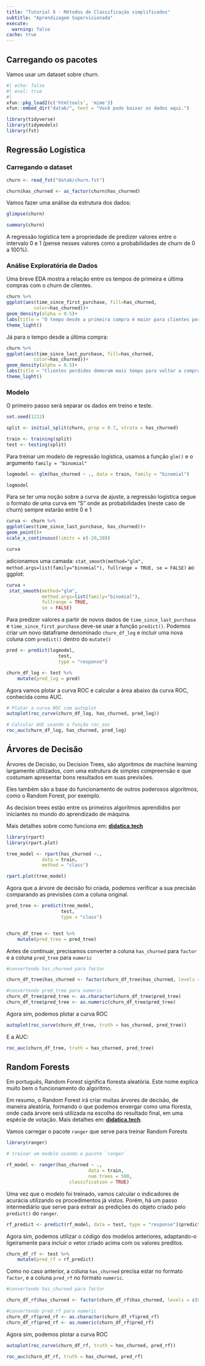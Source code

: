 ```yaml
---
title: "Tutorial 6 - Métodos de Classificação simplificados"
subtitle: "Aprendizagem Supervisionada"
execute: 
  warning: false
cache: true
---
```


## Carregando os pacotes

Vamos usar um dataset sobre churn.

```r
#| echo: false
#| eval: true
#| 
xfun::pkg_load2(c('htmltools', 'mime'))
xfun::embed_dir("data6/", text = "Você pode baixar os dados aqui.")

```

```r
library(tidyverse)
library(tidymodels)
library(fst)


```

## Regressão Logística

### Carregando o dataset

```r
churn <- read_fst("data6/churn.fst")

churn$has_churned <- as_factor(churn$has_churned)
```

Vamos fazer uma análise da estrutura dos dados:

```r

glimpse(churn)

summary(churn)


```

A regressão logística tem a propriedade de predizer valores entre o intervalo 0 e 1 (pense nesses valores como a probabilidades de churn de 0 a 100%).

### Análise Exploratória de Dados

Uma breve EDA mostra a relação entre os tempos de primeira e última compras com o churn de clientes.

```r
churn %>%
ggplot(aes(time_since_first_purchase, fill=has_churned,
          color=has_churned))+
geom_density(alpha = 0.5)+
labs(title = "O tempo desde a primeira compra é maior para clientes perdidos")+
theme_light()
```

Já para o tempo desde a última compra:

```r
churn %>%
ggplot(aes(time_since_last_purchase, fill=has_churned,
          color=has_churned))+
geom_density(alpha = 0.5)+
labs(title = "Clientes perdidos demoram mais tempo para voltar a comprar")+
theme_light()
```

### Modelo

O primeiro passo será separar os dados em treino e teste.

```r
set.seed(1212)

split <- initial_split(churn, prop = 0.7, strata = has_churned)

train <- training(split)
test <- testing(split)
```

Para treinar um modelo de regressão logística, usamos a função `glm()` e o argumento `family = "binomial"`

```r
logmodel <- glm(has_churned ~ ., data = train, family = "binomial")

logmodel
```

Para se ter uma noção sobre a curva de ajuste, a regressão logística segue o formato de uma curva em "S" onde as probabilidades (neste caso de churn) sempre estarão entre 0 e 1

```r
curva <- churn %>%
ggplot(aes(time_since_last_purchase, has_churned))+
geom_point()+
scale_x_continuous(limits = c(-20,20))

curva
```

adicionamos uma camada: `stat_smooth(method="glm", method.args=list(family="binomial"), fullrange = TRUE, se = FALSE)` ao ggplot:

```r
curva +
 stat_smooth(method="glm", 
			 method.args=list(family="binomial"), 
			 fullrange = TRUE, 
			 se = FALSE)
```

Para predizer valores a partir de novos dados de `time_since_last_purchase` e `time_since_first_purchase` deve-se usar a função `predict()`. Podemos criar um novo dataframe denominado `churn_df_log` e incluir uma nova coluna com `predict()` dentro do `mutate()`

```r
pred <- predict(logmodel,
				   test,
				   type = "response")

churn_df_log <- test %>%
	mutate(pred_log = pred)
```

Agora vamos plotar a curva ROC e calcular a área abaixo da curva ROC, conhecida como AUC.

```r
# Plotar a curva ROC com autoplot
autoplot(roc_curve(churn_df_log, has_churned, pred_log))

# Calcular AUC usando a função roc_auc
roc_auc(churn_df_log, has_churned, pred_log)
```

## Árvores de Decisão

Árvores de Decisão, ou Decision Trees, são algoritmos de machine learning largamente utilizados, com uma estrutura de simples compreensão e que costumam apresentar bons resultados em suas previsões.

Eles também são a base do funcionamento de outros poderosos algoritmos, como o Random Forest, por exemplo.

As decision trees estão entre os primeiros algoritmos aprendidos por iniciantes no mundo do aprendizado de máquina.

Mais detalhes sobre como funciona em: [**didatica.tech**](https://app.datacamp.com/workspace/external-link?url=https%3A%2F%2Fdidatica.tech%2Fcomo-funciona-o-algoritmo-arvore-de-decisao%2F)

```r
library(rpart)
library(rpart.plot)

tree_model <- rpart(has_churned ~.,
			 data = train,
			 method = "class")
```

```r
rpart.plot(tree_model)
```

Agora que a árvore de decisão foi criada, podemos verificar a sua precisão comparando as previsões com a coluna original.

```r
pred_tree <- predict(tree_model,
					test,
					type = "class")


churn_df_tree <- test %>%
	mutate(pred_tree = pred_tree)
```

Antes de continuar, precisamos converter a coluna `has_churned` para `factor` e a coluna `pred_tree` para `numeric`

```r
#convertendo has_churned para factor

churn_df_tree$has_churned <- factor(churn_df_tree$has_churned, levels = c(0,1))

#convertendo pred_tree para numeric
churn_df_tree$pred_tree <- as.character(churn_df_tree$pred_tree)
churn_df_tree$pred_tree <- as.numeric(churn_df_tree$pred_tree)
```

Agora sim, podemos plotar a curva ROC

```r
autoplot(roc_curve(churn_df_tree, truth = has_churned, pred_tree))

```

E a AUC:

```r
roc_auc(churn_df_tree, truth = has_churned, pred_tree)
```

## Random Forests

Em português, Random Forest significa floresta aleatória. Este nome explica muito bem o funcionamento do algoritmo.

Em resumo, o Random Forest irá criar muitas árvores de decisão, de maneira aleatória, formando o que podemos enxergar como uma floresta, onde cada árvore será utilizada na escolha do resultado final, em uma espécie de votação. Mais detalhes em: [**didatica.tech**](https://app.datacamp.com/workspace/external-link?url=https%3A%2F%2Fdidatica.tech%2Fo-que-e-e-como-funciona-o-algoritmo-randomforest%2F).

Vamos carregar o pacote `ranger` que serve para treinar Random Forests

```r
library(ranger)
```

```r

# treinar um modelo usando o pacote `ranger`

rf_model <- ranger(has_churned ~ ., 
							  data = train,
                   			  num.trees = 500,
					   classification = TRUE)
```

Uma vez que o modelo foi treinado, vamos calcular o indicadores de acurácia utilizando os procedimentos já vistos. Porém, há um passo intermediário que serve para extrair as predições do objeto criado pelo `predict()` do `ranger`.

```r
rf_predict <- predict(rf_model, data = test, type = "response")$predictions
```

Agora sim, podemos utilizar o código dos modelos anteriores, adaptando-o ligeiramente para incluir o vetor criado acima com os valores preditos.

```r
churn_df_rf <- test %>%
	mutate(pred_rf = rf_predict)
```

Como no caso anterior, a coluna `has_churned` precisa estar no formato `factor`, e a coluna `pred_rf` no formato `numeric`.

```r
#convertendo has_churned para factor

churn_df_rf$has_churned <- factor(churn_df_rf$has_churned, levels = c(0,1))

#convertendo pred_rf para numeric
churn_df_rf$pred_rf <- as.character(churn_df_rf$pred_rf)
churn_df_rf$pred_rf <- as.numeric(churn_df_rf$pred_rf)
```

Agora sim, podemos plotar a curva ROC

```r
autoplot(roc_curve(churn_df_rf, truth = has_churned, pred_rf))
```

```r
roc_auc(churn_df_rf, truth = has_churned, pred_rf)
```
